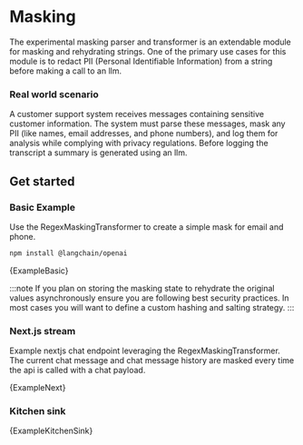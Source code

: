 # Masking

The experimental masking parser and transformer is an extendable module for masking and rehydrating strings. One of the primary use cases for this module is to redact PII (Personal Identifiable Information) from a string before making a call to an llm.

### Real world scenario

A customer support system receives messages containing sensitive customer information. The system must parse these messages, mask any PII (like names, email addresses, and phone numbers), and log them for analysis while complying with privacy regulations. Before logging the transcript a summary is generated using an llm.

## Get started


### Basic Example

Use the RegexMaskingTransformer to create a simple mask for email and phone.


<IntegrationInstallTooltip></IntegrationInstallTooltip>

```bash npm2yarn
npm install @langchain/openai
```

<CodeBlock language="typescript">{ExampleBasic}</CodeBlock>

:::note
If you plan on storing the masking state to rehydrate the original values asynchronously ensure you are following best security practices. In most cases you will want to define a custom hashing and salting strategy.
:::

### Next.js stream

Example nextjs chat endpoint leveraging the RegexMaskingTransformer. The current chat message and chat message history are masked every time the api is called with a chat payload.

<CodeBlock language="typescript">{ExampleNext}</CodeBlock>

### Kitchen sink

<CodeBlock language="typescript">{ExampleKitchenSink}</CodeBlock>
